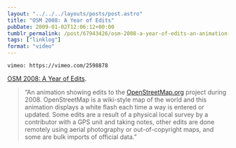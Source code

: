 ```yaml
---
layout: "../../../layouts/posts/post.astro"
title: "OSM 2008: A Year of Edits"
pubDate: 2009-01-02T12:06:12+00:00
tumblr_permalink: /post/67943426/osm-2008-a-year-of-edits-an-animation-showing
tags: ["linklog"]
format: "video"
---
```


`vimeo: https://vimeo.com/2598878`

[OSM 2008: A Year of Edits][1].

> &ldquo;An animation showing edits to the <a href="http://www.openstreetmap.org/" target="_blank" rel="nofollow">OpenStreetMap.org</a> project during 2008. OpenStreetMap is a wiki-style map of the world and this animation displays a white flash each time a way is entered or updated. Some edits are a result of a physical local survey by a contributor with a GPS unit and taking notes, other edits are done remotely using aerial photography or out-of-copyright maps, and some are bulk imports of official data.&rdquo;

[1]: https://vimeo.com/2598878
